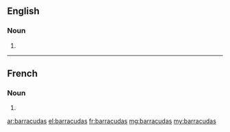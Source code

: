 ==English==

===Noun===
{{head|en}}

# {{plural of|barracuda}}

----

==French==

===Noun===
{{head|fr|g=f-p}}

# {{plural of|barracuda|lang=fr}}

[[ar:barracudas]]
[[el:barracudas]]
[[fr:barracudas]]
[[mg:barracudas]]
[[my:barracudas]]
